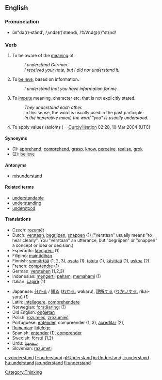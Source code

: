 ==English==

{{rank|fear|evening|ground|429|understand|fine|law|show}}

=== Pronunciation ===
*ŭn"də(r)-stănd', /ˌʌndə(r)ˈstænd/, /%Vnd@(r)"st{nd/

=== Verb ===
{{irregverb|'''to understand'''|'''[[understands]]'''|'''[[understood]]'''|'''[[understood]]'''|'''[[understanding]]'''}}

# To be aware of the [[meaning]] of.
#: ''I understand German.''
#: ''I received your note, but I did not understand it.''
# To [[believe]], based on information.
#: ''I understand that you have information for me.''
# To [[impute]] meaning, character etc. that is not explicitly stated.
#: ''They understand each other.''
#: In this sense, the word is usually used in the past participle:
#: ''In the imperative mood, the word "you" is usually understood.''
# To apply values (axioms ) --[[User:Ourcivilisation|Ourcivilisation]] 02:28, 10 Mar 2004 (UTC)

==== Synonyms ====
*(1): [[apprehend]], [[comprehend]], [[grasp]], [[know]], [[perceive]], [[realise]], [[grok]]
*(2): [[believe]]

==== Antonyms ====
*[[misunderstand]]

==== Related terms ====
*[[understandable]]
*[[understanding]]
*[[understood]]

==== Translations ====
{{top}}
*Czech: [[rozumět]]
*Dutch: [[verstaan]], [[begrijpen]], [[snappen]] (1)  ("verstaan" usually means "to hear clearly". You "verstaan" an utterance, but "begrijpen" or "snappen" a concept or idea or decision.)
*Esperanto: [[kompreni]] (1)
*Filipino: [[maintidihan]]
*Finnish: [[ymmärtää]] (1, 2, 3), [[osata]] (1), [[tajuta]] (1), [[käsittää]] (1), [[uskoa]] (2)
*French: [[comprendre]] (1)
*German: [[verstehen]] (1,2,3)
*Indonesian: [[mengerti]], [[paham]], [[paham|memahami]] (1)
*Italian: [[capire]] (1)
{{mid}}
*Japanese: [[分かる]] / [[解る]] ([[わかる]], wakaru), [[理解]]する ([[りかい]]する, rikai-suru) (1)
*Latin: [[intellegere]], [[comprehendere]]
*Norwegian: [[forst&aring;]] (1)
*Old English: [[ongietan|onġietan]]
*Polish: [[rozumieć]], [[zrozumieć]]
*Portuguese: [[entender]], compreender (1, 3), [[acreditar]] (2), 
*[[Romanian]]: [[înţelege]]
*Spanish: [[entender]] (1), [[comprender]]
*Swedish: [[förstå]] (1,2)
*Urdu: [[سمجهنا]]
*Slovenian: [[razumeti]]
{{bottom}}

[[Category:Thinking]]

[[es:understand]]
[[fr:understand]]
[[gl:Understand]]
[[io:Understand]]
[[it:understand]]
[[hu:understand]]
[[ja:understand]]
[[fi:understand]]